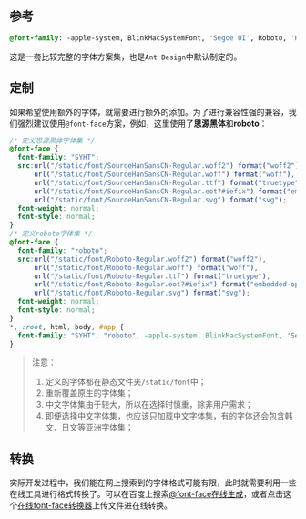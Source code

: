 
<Meta title="方案|字体" />

## 参考

```css
@font-family: -apple-system, BlinkMacSystemFont, 'Segoe UI', Roboto, 'Helvetica Neue', Arial, 'Noto Sans', sans-serif, 'Apple Color Emoji', 'Segoe UI Emoji', 'Segoe UI Symbol', 'Noto Color Emoji';
```

这是一套比较完整的字体方案集，也是`Ant Design`中默认制定的。

## 定制

如果希望使用额外的字体，就需要进行额外的添加。为了进行兼容性强的兼容，我们强烈建议使用`@font-face`方案，例如，这里使用了**思源黑体**和**roboto**：

```css
/* 定义思源黑体字体集 */
@font-face {
  font-family: "SYHT";
  src:url("/static/font/SourceHanSansCN-Regular.woff2") format("woff2"),
      url("/static/font/SourceHanSansCN-Regular.woff") format("woff"),
      url("/static/font/SourceHanSansCN-Regular.ttf") format("truetype"),
      url("/static/font/SourceHanSansCN-Regular.eot?#iefix") format("embedded-opentype"),
      url("/static/font/SourceHanSansCN-Regular.svg") format("svg");
  font-weight: normal;
  font-style: normal;
}
/* 定义roboto字体集 */
@font-face {
  font-family: "roboto";
  src:url("/static/font/Roboto-Regular.woff2") format("woff2"),
      url("/static/font/Roboto-Regular.woff") format("woff"),
      url("/static/font/Roboto-Regular.ttf") format("truetype"),
      url("/static/font/Roboto-Regular.eot?#iefix") format("embedded-opentype"),
      url("/static/font/Roboto-Regular.svg") format("svg");
  font-weight: normal;
  font-style: normal;
}
*, :root, html, body, #app {
  font-family: "SYHT", "roboto", -apple-system, BlinkMacSystemFont, 'Segoe UI', Roboto, 'Helvetica Neue', Arial, 'Noto Sans', sans-serif, 'Apple Color Emoji', 'Segoe UI Emoji', 'Segoe UI Symbol', 'Noto Color Emoji'!important;
}
```

> 注意：
>
> 1. 定义的字体都在静态文件夹`/static/font`中；
> 2. 重新覆盖原生的字体集；
> 3. 中文字体集由于较大，所以在选择时慎重，除非用户需求；
> 4. 即便选择中文字体集，也应该只加载中文字体集，有的字体还会包含韩文、日文等亚洲字体集；

## 转换

实际开发过程中，我们能在网上搜索到的字体格式可能有限，此时就需要利用一些在线工具进行格式转换了。可以在百度上搜索[@font-face在线生成](https://www.baidu.com/s?ie=utf-8&f=8&rsv_bp=1&rsv_idx=1&tn=baidu&wd=%40font-face%20%E5%9C%A8%E7%BA%BF%E7%94%9F%E6%88%90&oq=%2540font-face%2520%25E5%259C%25A8%25E7%25BA%25BF%25E7%2594%259F%25E6%2588%2590&rsv_pq=c9b85e310000bdf5&rsv_t=0c79nWk%2BDZyLgGh%2FOW43wELLnOxXGNKoWCSpLr7EDw%2FFT%2FFdYKCYWCaui%2FU&rqlang=cn&rsv_enter=0&rsv_dl=tb)，或者点击这个[在线font-face转换器](https://www.fontke.com/tool/fontface/)上传文件进在线转换。


